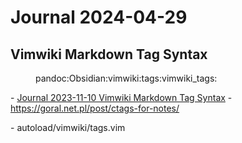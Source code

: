 = Journal 2024-04-29 =

== Vimwiki Markdown Tag Syntax ==
:pandoc:Obsidian:vimwiki:tags:vimwiki_tags:

- [[2023-11-10#Vimwiki Markdown Tag Syntax|Journal 2023-11-10 Vimwiki Markdown Tag Syntax]]
- https://goral.net.pl/post/ctags-for-notes/

{{{vim

\(^tags:\_.\)\zs\(\s*[*+-]\s\(.\+\)\_.\)\+
  let tf = {
        \ 'pre': '\(^tags:\_.\)\zs',
        \ 'pre_mark': '\s*[*+-]\s',
        \ 'in': '\(.\+\)',
        \ 'sep': '\_.',
        \ 'post_mark': '',
        \ 'post': '',
        \ 'cchar': '',
        \ 'conceal': 0
        \ }

{
  \ 'pre_mark': '\%(:\)',
  \ 'sep': '\%(:\)',
  \ 'cchar': '',
  \ 'post_mark': '\%(:\)',
  \ 'conceal': 0,
  \ 'post': '\%(\s\|$\)',
  \ 'in': '\%([^:''[:space:]]\+\)',
  \ 'pre': '\%(^\|\s\)'
\ }
{
  \ 'pre_mark': '\%(\)',
  \ 'sep': '\%(>><<\)',
  \ 'conceal': 0,
  \ 'post_mark': '\%(\)',
  \ 'cchar': '',
  \ 'post': '\%(\s\|$\)',
  \ 'in': '\%([^:''[:space:]]\+\)',
  \ 'pre': '\%(\(^[ -]*tags\s*:.*\)\@<=\)'
  \ }
}}}

- autoload/vimwiki/tags.vim

{{{pandoc
Pandoc
  Meta
    { unMeta =
        fromList
          [ ( "bibliography" , MetaInlines [ Str "zk.bib" ] )
          , ( "date"
            , MetaInlines [ Str "2023-11-06" , Space , Str "14:49" ]
            )
          , ( "id" , MetaInlines [ Str "20231106-1449" ] )
          , ( "link-citations" , MetaBool True )
          , ( "status" , MetaInlines [ Str "Reviewed" ] )
          , ( "tags"
            , MetaList
                [ MetaInlines [ Str "EPRI" ]
                , MetaInlines [ Str "EnergyNorthwest" ]
                , MetaInlines [ Str "NEI" ]
                , MetaInlines [ Str "NEI12-16" ]
                , MetaInlines [ Str "NUREG/CR-6698" ]
                , MetaInlines [ Str "RG1.240" ]
                , MetaInlines [ Str "criticality" ]
                , MetaInlines [ Str "ref-NEI12-16r4" ]
                ]
            )
          , ( "title"
            , MetaInlines
                [ Str "NEI"
                , Space
                , Str "12-16"
                , Space
                , Str "Rev"
                , Space
                , Str "4"
                ]
            )
          , ( "type" , MetaInlines [ Str "literature" ] )
          ]
    }
}}}

{{{python
# coding=utf8
# the above tag defines encoding for this document and is for Python 2.x compatibility

import re

regex = r"(?<=(^tags:\s))(\s*[\+\-\*]\s(.+)\s)+"

test_str = ("---\n"
	"bibliography: zk.bib\n"
	"date: \"2024-03-21 08:54\"\n"
	"id: 20240321-0854\n"
	"link-citations: true\n"
	"status: Reviewed\n"
	"tags:\n"
	"- EnergyNorthwest\n"
	"   - ref-NEDE-33885P-Ar1\n"
	"- TRACG-CRDA\n"
	"  - NEDE-33885P-A\n"
	"  - BPWS\n"
	"title: NEDE-33885P-A, Revision 1\n"
	"  - EnergyNorthwest\n"
	"  - ref-NEDE-33885P-Ar1\n"
	"  - TRACG-CRDA\n"
	"  - NEDE-33885P-A\n"
	"  - BPWS\n"
	"type: literature\n"
	"---")

matches = re.finditer(regex, test_str, re.MULTILINE)

for matchNum, match in enumerate(matches, start=1):

    print ("Match {matchNum} was found at {start}-{end}: {match}".format(matchNum = matchNum, start = match.start(), end = match.end(), match = match.group()))

    for groupNum in range(0, len(match.groups())):
        groupNum = groupNum + 1

        print ("Group {groupNum} found at {start}-{end}: {group}".format(groupNum = groupNum, start = match.start(groupNum), end = match.end(groupNum), group = match.group(groupNum)))
}}}

{{{vim
/\(^tags:\_.\)\zs\(\s*[*+-]\s\(.\+\)\_.\)\+
}}}
